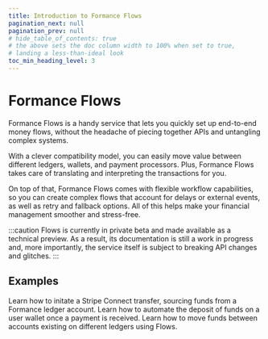 ```yaml
---
title: Introduction to Formance Flows
pagination_next: null
pagination_prev: null
# hide_table_of_contents: true
# the above sets the doc column width to 100% when set to true,
# landing a less-than-ideal look
toc_min_heading_level: 3
---
```



# Formance Flows

Formance Flows is a handy service that lets you quickly set up end-to-end money flows, without the headache of piecing together APIs and untangling complex systems.

With a clever compatibility model, you can easily move value between different ledgers, wallets, and payment processors. Plus, Formance Flows takes care of translating and interpreting the transactions for you.

On top of that, Formance Flows comes with flexible workflow capabilities, so you can create complex flows that account for delays or external events, as well as retry and fallback options. All of this helps make your financial management smoother and stress-free.

:::caution
Flows is currently in private beta and made available as a technical preview. As a result, its documentation is still a work in progress and, more importantly, the service itself is subject to breaking API changes and glitches.
:::

## Examples

<DocCardGrid>

<DocCard headline="Ledger to Payout" cta="Learn More" link="/orchestration/examples/stripe-payout" highlight="true">
  Learn how to initate a Stripe Connect transfer, sourcing funds from a Formance ledger account.
</DocCard>

<DocCard headline="Deposit on Wallet" cta="Learn More" link="/orchestration/examples/payment-to-wallet" highlight="true">
  Learn how to automate the deposit of funds on a user wallet once a payment is received.
</DocCard>

<DocCard headline="Multiple Ledgers" cta="Learn More" link="/orchestration/examples/ledger-to-ledger" highlight="true">
  Learn how to move funds between accounts existing on different ledgers using Flows.
</DocCard>

</DocCardGrid>